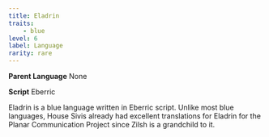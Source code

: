 ```yaml
---
title: Eladrin
traits:
    - blue
level: 6
label: Language
rarity: rare
---
```


**Parent Language** None

**Script** Eberric

Eladrin is a blue language written in Eberric script. Unlike most blue languages, House Sivis already had excellent translations for Eladrin for the Planar Communication Project since Zilsh is a grandchild to it. 
